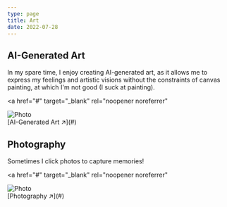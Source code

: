 ```yaml
---
type: page
title: Art
date: 2022-07-28
---
```



## AI-Generated Art

In my spare time, I enjoy creating AI-generated art, as it allows me to express my feelings and artistic visions without the constraints of canvas painting, at which I'm not good (I suck at painting).

<a
  href="#"
  target="_blank"
  rel="noopener noreferrer"
>
  <div className="relative w-full h-full">
    <Image
      src="/images/art1.png"
      alt="Photo"
      width={1000}
      height={750}
      priority
      className="w-full h-full object-cover"
    />
    <div className="absolute inset-0 opacity-0 hover:opacity-20 transition-opacity bg-black"></div>
  </div>
</a>

<div className="text-right">[AI-Generated Art ↗](#)</div>

## Photography

Sometimes I click photos to capture memories!

<a
  href="#"
  target="_blank"
  rel="noopener noreferrer"
>
  <div className="relative w-full h-full">
    <Image
      src="/images/art1.png"
      alt="Photo"
      width={1000}
      height={750}
      priority
      className="w-full h-full object-cover"
    />
    <div className="absolute inset-0 opacity-0 hover:opacity-20 transition-opacity bg-black"></div>
  </div>
</a>

<div className="text-right">[Photography ↗](#)</div>

